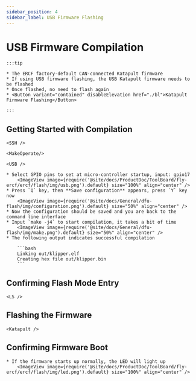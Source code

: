 ```yaml
---
sidebar_position: 4
sidebar_label: USB Firmware Flashing
---
```








# USB Firmware Compilation

    :::tip

    * The ERCF factory-default CAN-connected Katapult firmware
    * If using USB firmware flashing, the USB Katapult firmware needs to be flashed
    * Once flashed, no need to flash again
    * <Button variant="contained" disableElevation href="./bl">Katapult Firmware Flashing</Button>

    :::

## Getting Started with Compilation

    <SSH />

    <MakeOperate/>

    <USB />

    * Select GPIO pins to set at micro-controller startup, input: gpio17
        <ImageView image={require('@site/docs/ProductDoc/ToolBoard/fly-ercf/ercf/flash/img/usb.png').default} size="100%" align="center" />
    * Press `Q` key, then **Save configuration** appears, press `Y` key now
        <ImageView image={require('@site/docs/General/dfu-flash/img/configuration.png').default} size="50%" align="center" />
    * Now the configuration should be saved and you are back to the command line interface
    * Input `make -j4` to start compilation, it takes a bit of time
        <ImageView image={require('@site/docs/General/dfu-flash/img/make.png').default} size="50%" align="center" />
    * The following output indicates successful compilation

        ```bash
        Linking out/klipper.elf
        Creating hex file out/klipper.bin
        ```

## Confirming Flash Mode Entry


    <LS />


## Flashing the Firmware

    <Katapult />

## Confirming Firmware Boot

    * If the firmware starts up normally, the LED will light up
        <ImageView image={require('@site/docs/ProductDoc/ToolBoard/fly-ercf/ercf/flash/img/led.png').default} size="100%" align="center" />